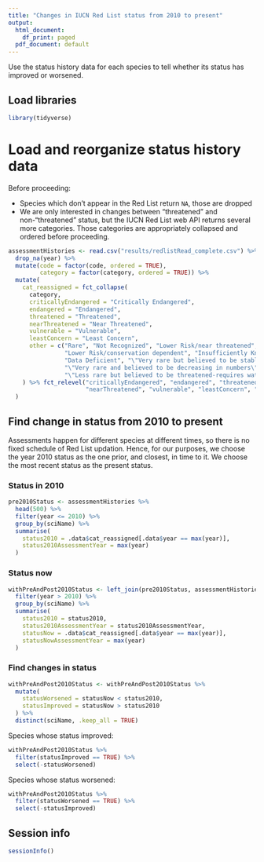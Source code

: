 ```yaml
---
title: "Changes in IUCN Red List status from 2010 to present"
output:
  html_document:
    df_print: paged
  pdf_document: default
---
```


Use the status history data for each species to tell whether its status has improved or worsened.

## Load libraries

```r
library(tidyverse)
```

# Load and reorganize status history data 

Before proceeding: 

* Species which don't appear in the Red List return `NA`, those are dropped 
* We are only interested in changes between "threatened" and non-"threatened" status, but the IUCN Red List web API returns several more categories. Those categories are appropriately collapsed and ordered before proceeding.

```r
assessmentHistories <- read.csv("results/redlistRead_complete.csv") %>% 
  drop_na(year) %>% 
  mutate(code = factor(code, ordered = TRUE),
         category = factor(category, ordered = TRUE)) %>% 
  mutate(
    cat_reassigned = fct_collapse(
      category,
      criticallyEndangered = "Critically Endangered",
      endangered = "Endangered",
      threatened = "Threatened",
      nearThreatened = "Near Threatened",
      vulnerable = "Vulnerable",
      leastConcern = "Least Concern",
      other = c("Rare", "Not Recognized", "Lower Risk/near threatened", "Lower Risk/least concern",
                "Lower Risk/conservation dependent", "Insufficiently Known", "Indeterminate",
                "Data Deficient", "\"Very rare but believed to be stable or increasing\"",
                "\"Very rare and believed to be decreasing in numbers\"",
                "\"Less rare but believed to be threatened-requires watching\"")
    ) %>% fct_relevel("criticallyEndangered", "endangered", "threatened",
                      "nearThreatened", "vulnerable", "leastConcern", "other")
  )
```
## Find change in status from 2010 to present

Assessments happen for different species at different times, so there is no fixed schedule of Red List updation. Hence, for our purposes, we choose the year 2010 status as the one prior, and closest, in time to it. We choose the most recent status as the present status.

### Status in 2010

```r
pre2010Status <- assessmentHistories %>% 
  head(500) %>%
  filter(year <= 2010) %>% 
  group_by(sciName) %>% 
  summarise(
    status2010 = .data$cat_reassigned[.data$year == max(year)],
    status2010AssessmentYear = max(year)
  )
```

### Status now

```r
withPreAndPost2010Status <- left_join(pre2010Status, assessmentHistories, by = "sciName") %>% 
  filter(year > 2010) %>% 
  group_by(sciName) %>% 
  summarise(
    status2010 = status2010,
    status2010AssessmentYear = status2010AssessmentYear,
    statusNow = .data$cat_reassigned[.data$year == max(year)],
    statusNowAssessmentYear = max(year)
  )
```

### Find changes in status

```r
withPreAndPost2010Status <- withPreAndPost2010Status %>% 
  mutate(
    statusWorsened = statusNow < status2010,
    statusImproved = statusNow > status2010
  ) %>% 
  distinct(sciName, .keep_all = TRUE)
```

Species whose status improved:
```r
withPreAndPost2010Status %>%
  filter(statusImproved == TRUE) %>% 
  select(-statusWorsened)
```

Species whose status worsened:
```r
withPreAndPost2010Status %>%
  filter(statusWorsened == TRUE) %>% 
  select(-statusImproved)
```

## Session info

```r
sessionInfo()
```
